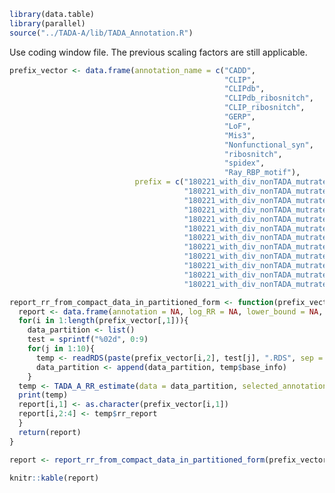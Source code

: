 
```r
library(data.table)
library(parallel)
source("../TADA-A/lib/TADA_Annotation.R")
```

Use coding window file. The previous scaling factors are still applicable. 


```r
prefix_vector <- data.frame(annotation_name = c("CADD",
                                                "CLIP",
                                                "CLIPdb",
                                                "CLIPdb_ribosnitch",
                                                "CLIP_ribosnitch",
                                                "GERP",
                                                "LoF",
                                                "Mis3",
                                                "Nonfunctional_syn",
                                                "ribosnitch",
                                                "spidex",
                                                "Ray_RBP_motif"), 
                            prefix = c("180221_with_div_nonTADA_mutrate_calibration_adjusted_RR_estimate_DeRubeis_ANNO_CADD/180221_with_div_nonTADA_mutrate_calibration_adjusted_RR_estimate_DeRubeis_ANNO_CADD_",
                                       "180221_with_div_nonTADA_mutrate_calibration_adjusted_RR_estimate_DeRubeis_ANNO_CLIP/180221_with_div_nonTADA_mutrate_calibration_adjusted_RR_estimate_DeRubeis_ANNO_CLIP_",
                                       "180221_with_div_nonTADA_mutrate_calibration_adjusted_RR_estimate_DeRubeis_ANNO_CLIPdb/180221_with_div_nonTADA_mutrate_calibration_adjusted_RR_estimate_DeRubeis_ANNO_CLIPdb_",
                                       "180221_with_div_nonTADA_mutrate_calibration_adjusted_RR_estimate_DeRubeis_ANNO_CLIPdb_ribosnitch/180221_with_div_nonTADA_mutrate_calibration_adjusted_RR_estimate_DeRubeis_ANNO_CLIPdb_ribosnitch_",
                                       "180221_with_div_nonTADA_mutrate_calibration_adjusted_RR_estimate_DeRubeis_ANNO_CLIP_ribosnitch/180221_with_div_nonTADA_mutrate_calibration_adjusted_RR_estimate_DeRubeis_ANNO_CLIP_ribosnitch_",
                                       "180221_with_div_nonTADA_mutrate_calibration_adjusted_RR_estimate_DeRubeis_ANNO_GERP/180221_with_div_nonTADA_mutrate_calibration_adjusted_RR_estimate_DeRubeis_ANNO_GERP_",
                                       "180221_with_div_nonTADA_mutrate_calibration_adjusted_RR_estimate_DeRubeis_ANNO_LoF/180221_with_div_nonTADA_mutrate_calibration_adjusted_RR_estimate_DeRubeis_ANNO_LoF_",
                                       "180221_with_div_nonTADA_mutrate_calibration_adjusted_RR_estimate_DeRubeis_ANNO_Mis3/180221_with_div_nonTADA_mutrate_calibration_adjusted_RR_estimate_DeRubeis_ANNO_Mis3_",
                                       "180221_with_div_nonTADA_mutrate_calibration_adjusted_RR_estimate_DeRubeis_ANNO_nonfunctional_syn/180221_with_div_nonTADA_mutrate_calibration_adjusted_RR_estimate_DeRubeis_ANNO_nonfunctional_syn_",
                                       "180221_with_div_nonTADA_mutrate_calibration_adjusted_RR_estimate_DeRubeis_ANNO_ribosnitch/180221_with_div_nonTADA_mutrate_calibration_adjusted_RR_estimate_DeRubeis_ANNO_ribosnitch_",
                                       "180221_with_div_nonTADA_mutrate_calibration_adjusted_RR_estimate_DeRubeis_ANNO_spidex/180221_with_div_nonTADA_mutrate_calibration_adjusted_RR_estimate_DeRubeis_ANNO_spidex_",
                                       "180221_with_div_nonTADA_mutrate_calibration_adjusted_RR_estimate_DeRubeis_ANNO_Ray_RBP_motif/180221_with_div_nonTADA_mutrate_calibration_adjusted_RR_estimate_DeRubeis_ANNO_Ray_RBP_motif_"))

report_rr_from_compact_data_in_partitioned_form <- function(prefix_vector){
  report <- data.frame(annotation = NA, log_RR = NA, lower_bound = NA, upper_bound = NA)
  for(i in 1:length(prefix_vector[,1])){
    data_partition <- list()
    test = sprintf("%02d", 0:9)
    for(j in 1:10){
      temp <- readRDS(paste(prefix_vector[i,2], test[j], ".RDS", sep = ""))
      data_partition <- append(data_partition, temp$base_info)
    }
  temp <- TADA_A_RR_estimate(data = data_partition, selected_annotations = c(1), gene_prior_file = "../data/Example_gene_uniform_prior.txt", optimization_iteration = 2000, mode = "single_fast")
  print(temp)
  report[i,1] <- as.character(prefix_vector[i,1])
  report[i,2:4] <- temp$rr_report
  }
  return(report)
}

report <- report_rr_from_compact_data_in_partitioned_form(prefix_vector)
```

```r
knitr::kable(report)
```


